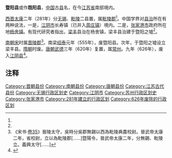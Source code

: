 '''暨阳县'''或作'''既阳县'''，[[中国|中国]]古[[县|县]]名，在今[[江苏省|江苏省]]南部境内。

[[西晋|西晋]][[太康_(西晋)|太康]]二年（281年）分[[无锡县|无锡]]、[[毗陵縣|毗陵]]二县置，属[[毗陵郡|毗陵郡]]<ref name=a1/>。中国学界对[[县治|县治]]所在有两种说法，一是，[[江阴市|江阴市]]长寿镇（已并入[[周庄镇_(江阴市)|周庄镇]]）境内。二是，[[张家港市|张家港市]]政府所在地[[杨舍镇|杨舍镇]]。有现代研究者指出，[[梁丰县|梁丰]]县治在杨舍镇，梁丰县治建于暨阳之墟<ref name=aa1/>{{Rp|66—67}}。

[[刘宋|南朝宋]]时属[[晋陵郡|晋陵郡]]<ref name="a1">《宋书·[[s:宋書/卷35|卷35]]》晉陵太守，吳時分吳郡無錫以西為毗陵典農校尉。晉武帝太康二年，省校尉，立以為毗陵郡[……]暨陽令，晉武帝太康二年，分無錫、毗陵立。義興太守[……]</ref>。南梁[[绍泰|绍泰]]元年（555年），废暨阳县。次年，于暨阳之墟设立梁丰县。[[隋朝|隋朝]]时废。[[唐朝|唐朝]][[武德|武德]]三年（620年）复置，属[[常州_(江苏)|常州]]。九年（626年），废入[[江阴县|江阴县]]<ref name="aa1">{{Cite journal
|last =
|first =
|author =刘振南
|coauthors =
|date =2003
|year =
|month =
|title =《古暨阳县治考》
|journal =中国地方志
|volume =
|issue =2003年第3期
|pages =66—67
|publisher =中国地方志指导小组办公室
|location =北京市
|issn=1002-672X
|pmid =
|doi =
|bibcode =
|oclc =
|id =
|url =http://www.cqvip.com/QK/82854X/200303/9282249.html
|language =Zh-hans
}}</ref>{{Rp|66—67}}。

== 注释 ==

{{Reflist|25em}}

{{江苏行政区划小作品}}
[[Category:晋朝县份|Category:晋朝县份]]
[[Category:南朝县份|Category:南朝县份]]
[[Category:唐朝县份|Category:唐朝县份]]
[[Category:江苏古代县份|Category:江苏古代县份]]
[[Category:无锡行政区划史|Category:无锡行政区划史]]
[[Category:江阴市|Category:江阴市]]
[[Category:苏州行政区划史|Category:苏州行政区划史]]
[[Category:张家港市|Category:张家港市]]
[[Category:281年建立的行政区划|Category:281年建立的行政区划]]
[[Category:626年废除的行政区划|Category:626年废除的行政区划]]